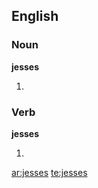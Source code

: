 ==English==

===Noun===
'''jesses'''

# {{plural of|[[jess]]}}

===Verb===
'''jesses'''

# {{third-person singular of|[[jess]]}}

[[ar:jesses]]
[[te:jesses]]